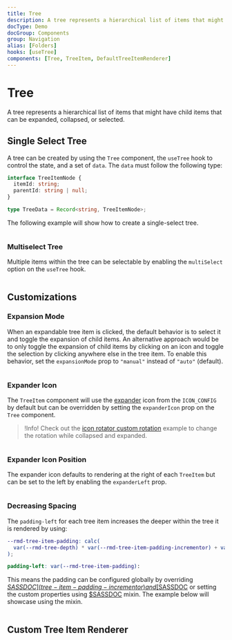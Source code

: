 ```yaml
---
title: Tree
description: A tree represents a hierarchical list of items that might have child items that can be expanded, collapsed, or selected.
docType: Demo
docGroup: Components
group: Navigation
alias: [Folders]
hooks: [useTree]
components: [Tree, TreeItem, DefaultTreeItemRenderer]
---
```


# Tree

A tree represents a hierarchical list of items that might have child items that
can be expanded, collapsed, or selected.

## Single Select Tree

A tree can be created by using the `Tree` component, the `useTree` hook to
control the state, and a set of `data`. The `data` must follow the following
type:

```ts
interface TreeItemNode {
  itemId: string;
  parentId: string | null;
}

type TreeData = Record<string, TreeItemNode>;
```

The following example will show how to create a single-select tree.

```demo source="./SingleSelectTreeExample.tsx"

```

### Multiselect Tree

Multiple items within the tree can be selectable by enabling the `multiSelect`
option on the `useTree` hook.

```demo source="./MultiSelectTreeExample.tsx"

```

## Customizations

### Expansion Mode

When an expandable tree item is clicked, the default behavior is to select it
and toggle the expansion of child items. An alternative approach would be to
only toggle the expansion of child items by clicking on an icon and toggle the
selection by clicking anywhere else in the tree item. To enable this behavior,
set the `expansionMode` prop to `"manual"` instead of `"auto"` (default).

```demo source="./ExpansionModeExample.tsx"

```

### Expander Icon

The `TreeItem` component will use the
[expander](/customization/icon-config#expander) icon from the `ICON_CONFIG` by
default but can be overridden by setting the `expanderIcon` prop on the `Tree`
component.

> !Info! Check out the [icon rotator custom rotation](/components/icon-rotator#custom-rotation)
> example to change the rotation while collapsed and expanded.

```demo source="./ExpanderIconExample.tsx"

```

### Expander Icon Position

The expander icon defaults to rendering at the right of each `TreeItem` but can
be set to the left by enabling the `expanderLeft` prop.

```demo source="./ExpanderIconPositionExample.tsx"

```

### Decreasing Spacing

The `padding-left` for each tree item increases the deeper within the tree it
is rendered by using:

```scss
--rmd-tree-item-padding: calc(
  var(--rmd-tree-depth) * var(--rmd-tree-item-padding-incrementor) + var(--rmd-tree-item-padding-base)
);

padding-left: var(--rmd-tree-item-padding):
```

This means the padding can be configured globally by overriding
[$SASSDOC](tree-item-padding-incrementor) and
[$SASSDOC](tree-item-padding-base) or setting the custom properties using
[$SASSDOC](tree-set-var) mixin. The example below will showcase using the
mixin.

```demo source="./DecreasingSpacingExample.tsx"

```

## Custom Tree Item Renderer

```demo source="./CustomTreeItemRendererExample.tsx"

```
